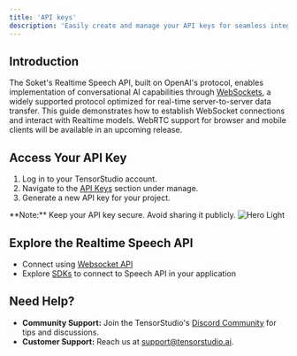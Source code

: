 ```yaml
---
title: 'API keys'
description: 'Easily create and manage your API keys for seamless integration.'
---
```


## Introduction

The Soket's Realtime Speech API, built on OpenAI's protocol, enables implementation of conversational AI capabilities through [WebSockets](https://developer.mozilla.org/en-US/docs/Web/API/WebSockets_API), a widely supported protocol optimized for real-time server-to-server data transfer. This guide demonstrates how to establish WebSocket connections and interact with Realtime models. WebRTC support for browser and mobile clients will be available in an upcoming release.

## Access Your API Key

1. Log in to your TensorStudio account.
2. Navigate to the [API Keys](https://app.tensorstudio.ai/studio/api-keys) section under manage.
3. Generate a new API key for your project.
<Info>
  **Note:** Keep your API key secure. Avoid sharing it publicly.
</Info>

<Frame>
<img
  className="block"
  style={{ borderRadius: '15px' }}
  src="/images/api_key_list.svg"
  alt="Hero Light"
/>
</Frame>

## Explore the Realtime Speech API
- Connect using [Websocket API](/concepts/quickstart_websocket) 
- Explore [SDKs](/sdk/overview) to connect to Speech API in your application




## Need Help?

- **Community Support:** Join the TensorStudio's [Discord Community](https://discord.gg/daRQX4yF) for tips and discussions.
- **Customer Support:** Reach us at support@tensorstudio.ai.
